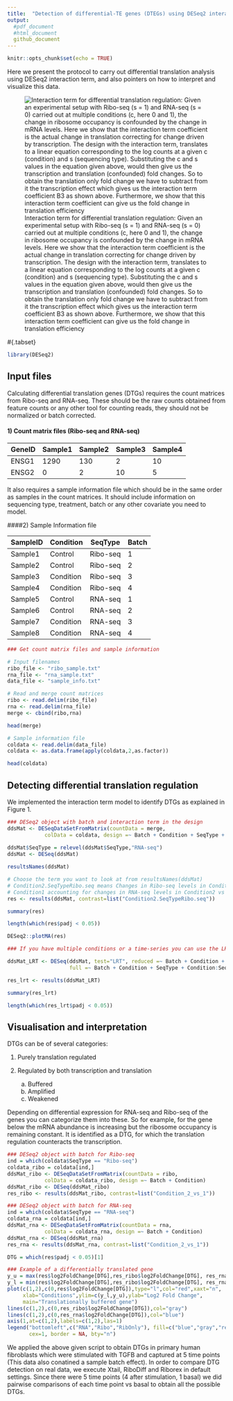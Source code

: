 ```yaml
---
title:  "Detection of differential-TE genes (DTEGs) using DESeq2 interaction term"
output:
  #pdf_document
  #html_document
  github_document
---
```


```r
knitr::opts_chunk$set(echo = TRUE)

```

Here we present the protocol to carry out differential translation analysis using DESeq2 interaction term,
and also pointers on how to interpret and visualize this data.

![Interaction term for differential translation regulation: Given an experimental setup with Ribo-seq (s = 1) and RNA-seq (s = 0) carried out at multiple conditions (c, here 0 and 1), the change in ribosome occupancy is confounded by the change in mRNA levels. Here we show that the interaction term coefficient is the actual change in translation correcting for change driven by transcription. The design with the interaction term, translates to a linear equation corresponding to the log counts at a given c (condition) and s (sequencing type). Substituting the c and s values in the equation given above, would then give us the transcription and translation (confounded) fold changes. So to obtain the translation only fold change we have to subtract from it the transcription effect which gives us the interaction term coefficient B3 as shown above. Furthermore, we show that this interaction term coefficient can give us the fold change in translation efficiency](model.png)

#{.tabset}

```r
library(DESeq2)
```



## Input files

Calculating differential translation genes (DTGs) requires the count matrices from Ribo-seq and RNA-seq.
These should be the raw counts obtained from feature counts or any other tool for counting reads, 
they should not be normalized or batch corrected.

#### 1) Count matrix files (Ribo-seq and RNA-seq)

| GeneID | Sample1 | Sample2 | Sample3 | Sample4 | 
|-------|------|-----|---|----|
| ENSG1 | 1290 | 130 | 2 | 10 | 
| ENSG2 | 0 | 2 | 10 | 5 |

It also requires a sample information file which should be in the same order as samples in the count
matrices. It should include information on sequencing type, treatment, batch or any other covariate you 
need to model.

####2) Sample Information file

|SampleID|Condition|SeqType|Batch|
|-------|-------|--------|-|
|Sample1|Control|Ribo-seq|1|
|Sample2|Control|Ribo-seq|2|
|Sample3|Condition|Ribo-seq|3|  
|Sample4|Condition|Ribo-seq|4|
|Sample5|Control|RNA-seq|1|  
|Sample6|Control|RNA-seq|2| 
|Sample7|Condition|RNA-seq|3| 
|Sample8|Condition|RNA-seq|4| 

```r

### Get count matrix files and sample information

# Input filenames
ribo_file <- "ribo_sample.txt"
rna_file <- "rna_sample.txt"
data_file <- "sample_info.txt"

# Read and merge count matrices
ribo <- read.delim(ribo_file)  
rna <- read.delim(rna_file)
merge <- cbind(ribo,rna)

head(merge)

# Sample information file
coldata <- read.delim(data_file)
coldata <- as.data.frame(apply(coldata,2,as.factor))

head(coldata)

```

## Detecting differential translation regulation

We implemented the interaction term model to identify DTGs as explained in Figure 1.


```r
### DESeq2 object with batch and interaction term in the design
ddsMat <- DESeqDataSetFromMatrix(countData = merge,
            colData = coldata, design =~ Batch + Condition + SeqType + Condition:SeqType)
    
ddsMat$SeqType = relevel(ddsMat$SeqType,"RNA-seq")
ddsMat <- DESeq(ddsMat)

resultsNames(ddsMat)

# Choose the term you want to look at from resultsNames(ddsMat) 
# Condition2.SeqTypeRibo.seq means Changes in Ribo-seq levels in Condition2 vs
# Condition1 accounting for changes in RNA-seq levels in Condition2 vs Condition1
res <- results(ddsMat, contrast=list("Condition2.SeqTypeRibo.seq"))

summary(res)

length(which(res$padj < 0.05))

DESeq2::plotMA(res)

### If you have multiple conditions or a time-series you can use the LRT as below

ddsMat_LRT <- DESeq(ddsMat, test="LRT", reduced =~ Batch + Condition + SeqType,
                    full =~ Batch + Condition + SeqType + Condition:SeqType)

res_lrt <- results(ddsMat_LRT)

summary(res_lrt)

length(which(res_lrt$padj < 0.05))

```

## Visualisation and interpretation

DTGs can be of several categories:  
  
  
1) Purely translation regulated  
  
2) Regulated by both transcription and translation  
    a) Buffered  
    b) Amplified  
    c) Weakened  
    
Depending on differential expression for RNA-seq and Ribo-seq of the genes you can 
categorize them into these. So for example, for the gene below the mRNA abundance is 
increasing but the ribosome occupancy is remaining constant. It is identified as a DTG, 
for which the translation regulation counteracts the transcription.
  
```r

### DESeq2 object with batch for Ribo-seq
ind = which(coldata$SeqType == "Ribo-seq")
coldata_ribo = coldata[ind,]
ddsMat_ribo <- DESeqDataSetFromMatrix(countData = ribo,
            colData = coldata_ribo, design =~ Batch + Condition)
ddsMat_ribo <- DESeq(ddsMat_ribo)
res_ribo <- results(ddsMat_ribo, contrast=list("Condition_2_vs_1"))

```

```r

### DESeq2 object with batch for RNA-seq
ind = which(coldata$SeqType == "RNA-seq")
coldata_rna = coldata[ind,]
ddsMat_rna <- DESeqDataSetFromMatrix(countData = rna,
            colData = coldata_rna, design =~ Batch + Condition)
ddsMat_rna <- DESeq(ddsMat_rna)
res_rna <- results(ddsMat_rna, contrast=list("Condition_2_vs_1"))
```


```r

DTG = which(res$padj < 0.05)[1]

### Example of a differentially translated gene
y_u = max(res$log2FoldChange[DTG],res_ribo$log2FoldChange[DTG], res_rna$log2FoldChange[DTG])
y_l = min(res$log2FoldChange[DTG],res_ribo$log2FoldChange[DTG], res_rna$log2FoldChange[DTG])
plot(c(1,2),c(0,res$log2FoldChange[DTG]),type="l",col="red",xaxt="n",
     xlab="Conditions",ylim=c(y_l,y_u),ylab="Log2 Fold Change", 
     main="Translationally buffered gene")
lines(c(1,2),c(0,res_ribo$log2FoldChange[DTG]),col="gray")
lines(c(1,2),c(0,res_rna$log2FoldChange[DTG]),col="blue")
axis(1,at=c(1,2),labels=c(1,2),las=1)
legend("bottomleft",c("RNA","Ribo","RibOnly"), fill=c("blue","gray","red"),
       cex=1, border = NA, bty="n")

```



We applied the above given script to obtain DTGs in primary human fibroblasts which were stimulated with TGFB
and captured at 5 time points (This data also conatined a sample batch effect). 
In order to compare DTG detection on real data, we execute Xtail, RiboDiff and Riborex in default settings.
Since there were 5 time points (4 after stimulation, 1 basal) we did pairwise comparisons of each time point 
vs basal to obtain all the possible DTGs.
